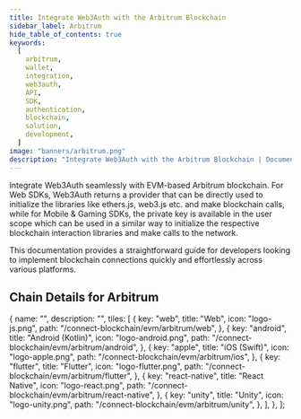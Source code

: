 ```yaml
---
title: Integrate Web3Auth with the Arbitrum Blockchain
sidebar_label: Arbitrum
hide_table_of_contents: true
keywords:
  [
    arbitrum,
    wallet,
    integration,
    web3auth,
    API,
    SDK,
    authentication,
    blockchain,
    solution,
    development,
  ]
image: "banners/arbitrum.png"
description: "Integrate Web3Auth with the Arbitrum Blockchain | Documentation - Web3Auth"
---
```



<SEO
  title="Integrate Web3Auth with the Arbitrum Blockchain"
  description="Integrate Web3Auth with the Arbitrum Blockchain | Documentation - Web3Auth"
  image="https://web3auth.io/docs/banners/arbitrum.png"
  slug="/connect-blockchain/evm/arbitrum"
/>

Integrate Web3Auth seamlessly with EVM-based Arbitrum blockchain. For Web SDKs, Web3Auth returns a
provider that can be directly used to initialize the libraries like ethers.js, web3.js etc. and make
blockchain calls, while for Mobile & Gaming SDKs, the private key is available in the user scope
which can be used in a similar way to initialize the respective blockchain interaction libraries and
make calls to the network.

This documentation provides a straightforward guide for developers looking to implement blockchain
connections quickly and effortlessly across various platforms.

## Chain Details for Arbitrum

<ChainDetailsArbitrum />

  {
    name: "",
    description: "",
    tiles: [
      {
        key: "web",
        title: "Web",
        icon: "logo-js.png",
        path: "/connect-blockchain/evm/arbitrum/web",
      },
      {
        key: "android",
        title: "Android (Kotlin)",
        icon: "logo-android.png",
        path: "/connect-blockchain/evm/arbitrum/android",
      },
      {
        key: "apple",
        title: "iOS (Swift)",
        icon: "logo-apple.png",
        path: "/connect-blockchain/evm/arbitrum/ios",
      },
      {
        key: "flutter",
        title: "Flutter",
        icon: "logo-flutter.png",
        path: "/connect-blockchain/evm/arbitrum/flutter",
      },
      {
        key: "react-native",
        title: "React Native",
        icon: "logo-react.png",
        path: "/connect-blockchain/evm/arbitrum/react-native",
      },
      {
        key: "unity",
        title: "Unity",
        icon: "logo-unity.png",
        path: "/connect-blockchain/evm/arbitrum/unity",
      },
    ],
  },
];

<Tiles tileGroups={Arbitrum} />
